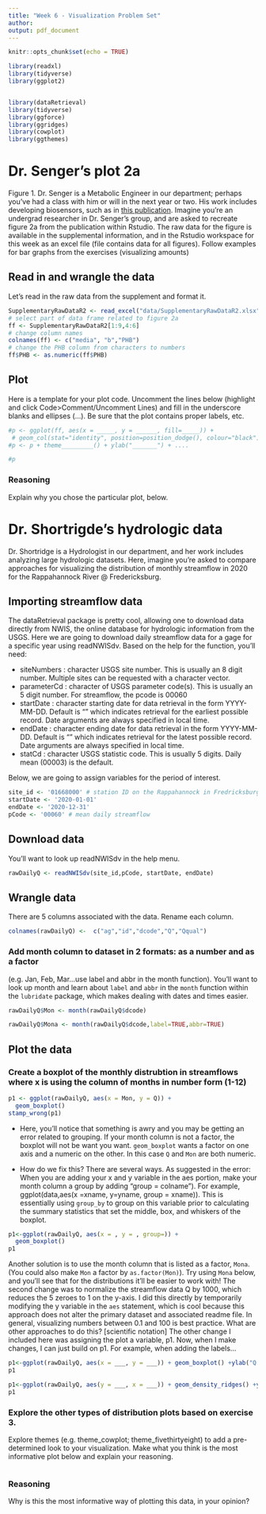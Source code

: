 ```yaml
---
title: "Week 6 - Visualization Problem Set"
author: 
output: pdf_document
---
```


```r
knitr::opts_chunk$set(echo = TRUE)

library(readxl)
library(tidyverse)
library(ggplot2)


library(dataRetrieval)
library(tidyverse)
library(ggforce)
library(ggridges)
library(cowplot)
library(ggthemes)
```

# Dr. Senger's plot 2a

Figure 1. Dr. Senger is a Metabolic Engineer in our department; perhaps you've had a class with him or will in the next year or two. His work includes developing biosensors, such as in [this publication](https://peerj.com/articles/9805/). Imagine you’re an undergrad researcher in Dr. Senger’s group, and are asked to recreate figure 2a from the publication within Rstudio. The raw data for the figure is available in the supplemental information, and in the Rstudio workspace for this week as an excel file (file contains data for all figures). Follow examples for bar graphs from the exercises (visualizing amounts)

## Read in and wrangle the data

Let's read in the raw data from the supplement and format it. 

```r
SupplementaryRawDataR2 <- read_excel("data/SupplementaryRawDataR2.xlsx", sheet = "Sheet1")
# select part of data frame related to figure 2a
ff <- SupplementaryRawDataR2[1:9,4:6] 
# change column names
colnames(ff) <- c("media", "b","PHB") 
# change the PHB column from characters to numbers
ff$PHB <- as.numeric(ff$PHB) 
```

## Plot

Here is a template for your plot code. Uncomment the lines below (highlight and click Code>Comment/Uncomment Lines) and fill in the underscore blanks and ellipses (...). Be sure that the plot contains proper labels, etc. 


```r
#p <- ggplot(ff, aes(x = _____, y = ______, fill=_____)) +
 # geom_col(stat="identity", position=position_dodge(), colour="black") + #theme(legend.position="top")
#p <- p + theme_________() + ylab("_______") + ....

#p
```

### Reasoning

Explain why you chose the particular plot, below.



# Dr. Shortrigde's hydrologic data

Dr. Shortridge is a Hydrologist in our department, and her work includes analyzing large hydrologic datasets. Here, imagine you’re asked to compare approaches for visualizing the distribution of monthly streamflow in 2020 for the Rappahannock River @ Fredericksburg.

## Importing streamflow data
The dataRetrieval package is pretty cool, allowing one to download data directly from NWIS, the online database for hydrologic information from the USGS. Here we are going to download daily streamflow data for a gage for a specific year using readNWISdv. Based on the help for the function, you'll need:

- siteNumbers	: character USGS site number. This is usually an 8 digit number. Multiple sites can be requested with a character vector.
- parameterCd	: character of USGS parameter code(s). This is usually an 5 digit number. For streamflow, the pcode is 00060
- startDate	: character starting date for data retrieval in the form YYYY-MM-DD. Default is "" which indicates retrieval for the earliest possible record. Date arguments are always specified in local time.
- endDate	: character ending date for data retrieval in the form YYYY-MM-DD. Default is "" which indicates retrieval for the latest possible record. Date arguments are always specified in local time.
- statCd	: character USGS statistic code. This is usually 5 digits. Daily mean (00003) is the default.

Below, we are going to assign variables for the period of interest.

```r
site_id <- '01668000' # station ID on the Rappahannock in Fredricksburg
startDate <- '2020-01-01'
endDate <- '2020-12-31'
pCode <- '00060' # mean daily streamflow

```

## Download data

You'll want to look up readNWISdv in the help menu.

```r

rawDailyQ <- readNWISdv(site_id,pCode, startDate, endDate)

```

## Wrangle data

There are 5 columns associated with the data. Rename each column. 

```r

colnames(rawDailyQ) <-  c("ag","id","dcode","Q","Qqual")
```

### Add month column to dataset in 2 formats: as a number and as a factor

(e.g. Jan, Feb, Mar...use label and abbr in the month function). You'll want to look up month and learn about `label` and `abbr` in the `month` function within the `lubridate` package, which makes dealing with dates and times easier.

```r
rawDailyQ$Mon <- month(rawDailyQ$dcode)

rawDailyQ$Mona <- month(rawDailyQ$dcode,label=TRUE,abbr=TRUE)
```


## Plot the data

### Create a boxplot of the monthly distrubtion in streamflows where x is using the column of months in number form (1-12)

```r
p1 <- ggplot(rawDailyQ, aes(x = Mon, y = Q)) +
  geom_boxplot()
stamp_wrong(p1)
```

* Here, you'll notice that something is awry and you may be getting an error related to grouping. If your month column is not a factor, the boxplot will not be want you want. `geom_boxplot` wants a factor on one axis and a numeric on the other. In this case `Q` and `Mon` are both numeric. 

* How do we fix this? There are several ways. As suggested in the error: When you are adding your x and y variable in the aes portion, make your month column a group by adding "group = colname"). For example, ggplot(data,aes(x =xname, y=yname, group = xname)). This is essentially using `group_by` to group on this variable prior to calculating the summary statistics that set the middle, box, and whiskers of the boxplot.

```r
p1<-ggplot(rawDailyQ, aes(x = , y = , group=)) +
  geom_boxplot()
p1
```


Another solution is to use the month column that is listed as a factor, `Mona`. (You could also make `Mon` a factor by `as.factor(Mon)`). Try using `Mona` below, and you'll see that for the distributions it'll be easier to work with! The second change was to normalize the streamflow data Q by 1000, which reduces the 5 zeroes to 1 on the y-axis. I did this directly by temporarily modifying the y variable in the `aes` statement, which is cool because this approach does not alter the primary dataset and associated readme file. In general, visualizing numbers between 0.1 and 100 is best practice. What are other approaches to do this? [scientific notation] The other change I included here was assigning the plot a variable, p1. Now, when I make changes, I can just build on p1. For example, when adding the labels...

```r

p1<-ggplot(rawDailyQ, aes(x = ___, y = ___)) + geom_boxplot() +ylab("Q x1000 [cfs]")
p1

p1<-ggplot(rawDailyQ, aes(y = ___, x = ___)) + geom_density_ridges() +ylab("Q x1000 [cfs]")
p1
```

### Explore the other types of distribution plots based on exercise 3. 
Explore themes (e.g. theme_cowplot; theme_fivethirtyeight) to add a pre-determined look to your visualization. Make what you think is the most informative plot below and explain your reasoning.

```r

```

### Reasoning

Why is this the most informative way of plotting this data, in your opinion?
